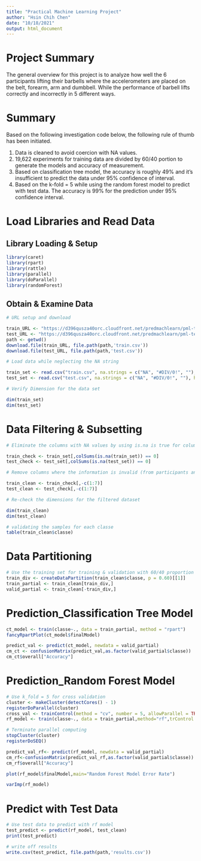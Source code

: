 ```yaml
---
title: "Practical Machine Learning Project"
author: "Hsin Chih Chen"
date: "10/18/2021"
output: html_document
---
```


# Project Summary
The general overview for this project is to analyze how well the 6 participants lifting their barbells where the accelerometers are placed on the belt, forearm, arm and dumbbell. While the performance of barbell lifts correctly and incorrectly in 5 different ways. 

# Summary

Based on the following investigation code below, the following rule of thumb has been initiated.

1. Data is cleaned to avoid coercion with NA values.
2. 19,622 experiments for training data are divided by 60/40 portion to generate the models and accuracy of measurement.
3. Based on classification tree model, the accuracy is roughly 49% and it's insufficient to predict the data under 95% confidence of interval.
4. Based on the k-fold = 5 while using the random forest model to predict with test data. The accuracy is 99% for the prediction under 95% confidence interval.


# Load Libraries and Read Data

## Library Loading & Setup
```R
library(caret)
library(rpart)
library(rattle)
library(parallel)
library(doParallel)
library(randomForest)
```

## Obtain & Examine Data
```R
# URL setup and download

train_URL <- "https://d396qusza40orc.cloudfront.net/predmachlearn/pml-training.csv"
test_URL <- "https://d396qusza40orc.cloudfront.net/predmachlearn/pml-testing.csv"
path <- getwd()
download.file(train_URL, file.path(path,'train.csv'))
download.file(test_URL, file.path(path,'test.csv'))

# Load data while neglecting the NA string 

train_set <- read.csv("train.csv", na.strings = c("NA", "#DIV/0!", ""), header = TRUE)
test_set <- read.csv("test.csv", na.strings = c("NA", "#DIV/0!", ""), header = TRUE)

# Verify Dimension for the data set

dim(train_set)
dim(test_set)
```

# Data Filtering & Subsetting
```R
# Eliminate the columns with NA values by using is.na is true for columns 

train_check <- train_set[,colSums(is.na(train_set)) == 0]
test_check <- test_set[,colSums(is.na(test_set)) == 0]

# Remove columns where the information is invalid (from participants and time stamps) while set them as factors for the classe

train_clean <- train_check[,-c(1:7)]
test_clean <- test_check[,-c(1:7)]

# Re-check the dimensions for the filtered dataset 

dim(train_clean)
dim(test_clean)

# validating the samples for each classe
table(train_clean$classe)
```

# Data Partitioning
```R
# Use the training set for training & validation with 60/40 proportion
train_div <- createDataPartition(train_clean$classe, p = 0.60)[[1]]
train_partial <- train_clean[train_div,]
valid_partial <- train_clean[-train_div,]
```

# Prediction_Classification Tree Model
```R
ct_model <- train(classe~., data = train_partial, method = "rpart")
fancyRpartPlot(ct_model$finalModel)
```

```R
predict_val <- predict(ct_model, newdata = valid_partial)
cm_ct <- confusionMatrix(predict_val,as.factor(valid_partial$classe))
cm_ct$overall["Accuracy"]
```

# Prediction_Random Forest Model
```R
# Use k_fold = 5 for cross validation
cluster <- makeCluster(detectCores() - 1)
registerDoParallel(cluster)
cross_val <- trainControl(method = "cv", number = 5, allowParallel = TRUE)
rf_model <- train(classe~., data = train_partial,method="rf",trControl = cross_val)

# Terminate parallel computing
stopCluster(cluster)
registerDoSEQ()
```

```R
predict_val_rf<- predict(rf_model, newdata = valid_partial)
cm_rf<-confusionMatrix(predict_val_rf,as.factor(valid_partial$classe))
cm_rf$overall["Accuracy"]
```

```R
plot(rf_model$finalModel,main="Random Forest Model Error Rate")
```

```R
varImp(rf_model)
```

# Predict with Test Data

```R
# Use test data to predict with rf model
test_predict <- predict(rf_model, test_clean)
print(test_predict)

# write off results
write.csv(test_predict, file.path(path,'results.csv'))
```
